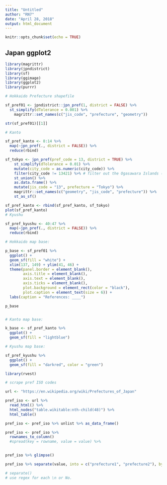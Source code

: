 ```yaml
---
title: "Untitled"
author: "RN7"
date: "April 28, 2018"
output: html_document
---
```


```r
knitr::opts_chunk$set(echo = TRUE)
```

## Japan ggplot2

```r
library(magrittr)
library(jpndistrict)
library(sf)
library(ggimage)
library(ggplot2)
library(purrr)

```

```r
# Hokkaido Prefecture shapefile

sf_pref01 <- jpndistrict::jpn_pref(1, district = FALSE) %>% 
  st_simplify(dTolerance = 0.001) %>% 
    magrittr::set_names(c("jis_code", "prefecture", "geometry"))

str(sf_pref01)[[1]]

# Kanto

sf_pref_kanto <- 8:14 %>% 
  map(~jpn_pref(., district = FALSE)) %>% 
  reduce(rbind)

sf_tokyo <- jpn_pref(pref_code = 13, district = TRUE) %>% 
    st_simplify(dTolerance = 0.01) %>% 
    mutate(city_code = as.numeric(city_code)) %>% 
    filter(city_code != 13421) %>% # filter out the Ogasawara Islands (off the coast)
    st_union() %>% 
    as.data.frame() %>% 
    mutate(jis_code = "13", prefecture = "Tokyo") %>% 
    magrittr::set_names(c("geometry", "jis_code", "prefecture")) %>% 
    st_as_sf()

sf_pref_kanto <- rbind(sf_pref_kanto, sf_tokyo)
plot(sf_pref_kanto)
# Kyushu

sf_pref_kyushu <- 40:47 %>% 
  map(~jpn_pref(., district = FALSE)) %>% 
  reduce(rbind)

# Hokkaido map base:

p_base <- sf_pref01 %>% 
  ggplot() +
  geom_sf(fill = "white") +
  xlim(137, 149) + ylim(41, 46) +
  theme(panel.border = element_blank(),
        axis.title = element_blank(),
        axis.text = element_blank(), 
        axis.ticks = element_blank(),
        plot.background = element_rect(color = "black"),
        plot.caption = element_text(size = 6)) +
  labs(caption = "References: ____")

p_base


# Kanto map base: 

k_base <- sf_pref_kanto %>% 
  ggplot() +
  geom_sf(fill = "lightblue")

# Kyushu map base:

sf_pref_kyushu %>% 
  ggplot() +
  geom_sf(fill = "darkred", color = "green")


```


















```r
library(rvest)

# scrape pref ISO codes

url <- "https://en.wikipedia.org/wiki/Prefectures_of_Japan"

pref_iso <- url %>% 
  read_html() %>% 
  html_nodes("table.wikitable:nth-child(48)") %>% 
  html_table()

pref_iso <- pref_iso %>% unlist %>% as_data_frame()

pref_iso <- pref_iso %>% 
  rownames_to_column()
  #spread(key = rowname, value = value) %>% 
  

pref_iso %>% glimpse()

pref_iso %>% separate(value, into = c("prefecture1", "prefecture2"), by = "\n", fill = "right")

# separate()
# use regex for each \n or No.

```



